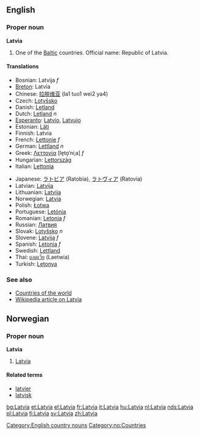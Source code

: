 {{wikipedia}}
{{see|latvia}}

==English==

===Proper noun===
'''Latvia'''

# One of the [[Baltic]] countries. Official name: Republic of Latvia.

====Translations====
{{top}}
*Bosnian: Latvija ''f''
*[[Breton]]: Latvia
*Chinese: [[拉脱维亚]] (la1 tuo1 wei2 ya4)
*Czech: [[Lotyšsko]]
*Danish: [[Letland]]
*Dutch: [[Letland]] ''n''
*[[Esperanto]]: [[Latvio]], [[Latvujo]]
*Estonian: [[Läti]]
*Finnish: Latvia
*French: [[Lettonie]] ''f''
*German: [[Lettland]] ''n''
*Greek: [[Λεττονία]] [le̞to̞ˈniˌa] ''f''
*Hungarian: [[Lettország]]
*Italian: [[Lettonia]]
{{mid}}
*Japanese: [[ラトビア]] (Ratobia), [[ラトヴィア]] (Ratovia)
*Latvian: [[Latvija]]
*Lithuanian: [[Latvija]]
*Norwegian: [[#Norwegian|Latvia]]
*Polish: [[Łotwa]]
*Portuguese: [[Letónia]]
*Romanian: [[Letonia]] ''f''
*Russian: [[Латвия]]
*Slovak: [[Lotyšsko]] ''n''
*Slovene: [[Latvija]] ''f''
*Spanish: [[Letonia]] ''f''
*Swedish: [[Lettland]]
*Thai: [[แลตเวีย]] (Laetwia)
*Turkish: [[Letonya]]
{{bottom}}

===See also===
*[[Countries of the world]]
*[[w:Latvia|Wikipedia article on Latvia]]

[[Category:English country nouns]]

==Norwegian==
===Proper noun===
[[Category:no:Countries]]
'''Latvia'''
#[[#English|Latvia]]
====Related terms====
*[[latvier]]
*[[latvisk]]

[[bg:Latvia]]
[[et:Latvia]]
[[el:Latvia]]
[[fr:Latvia]]
[[it:Latvia]]
[[hu:Latvia]]
[[nl:Latvia]]
[[nds:Latvia]]
[[pl:Latvia]]
[[fi:Latvia]]
[[sv:Latvia]]
[[zh:Latvia]]